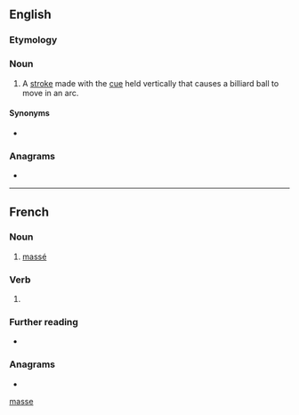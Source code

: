 {{also|masse|Masse|mâsse|Maße|mäße}}
==English==

===Etymology===
{{bor|en|fr|massé}}

===Noun===
{{en-noun}}

# {{lb|en|billiards|snooker}} A [[stroke]] made with the [[cue]] held vertically that causes a billiard ball to move in an arc.

====Synonyms====
* {{l|en|Massé shot}}

===Anagrams===
* {{anagrams|en|a=aemss|MASes|Sesma|amess|mases|mesas|same's|seams}}

[[Category:English terms spelled with É|masse]]

----

==French==

===Noun===
{{fr-noun|m}}

# {{lb|fr|billiards}} [[massé#English|massé]]

===Verb===
{{fr-past participle}}

# {{inflection of|fr|masser||past|part}}

===Further reading===
* {{R:TLFi}}

===Anagrams===
* {{l|fr|semas}}